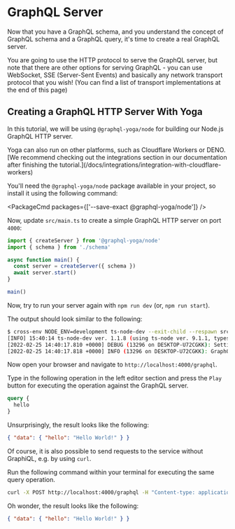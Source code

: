 
# GraphQL Server

Now that you have a GraphQL schema, and you understand the concept of GraphQL schema and a GraphQL query, it's time to create a real GraphQL server.

You are going to use the HTTP protocol to serve the GraphQL server, but note that there are other options for serving GraphQL - you can use WebSocket, SSE (Server-Sent Events) and basically any network transport protocol that you wish! (You can find a list of transport implementations at the end of this page)

## Creating a GraphQL HTTP Server With Yoga

In this tutorial, we will be using `@graphql-yoga/node` for building our Node.js GraphQL HTTP server.

<Callout type="info">
  Yoga can also run on other platforms, such as Cloudflare Workers or DENO. [We
  recommend checking out the integrations section in our documentation after
  finishing the
  tutorial.](/docs/integrations/integration-with-cloudflare-workers)
</Callout>

<br />

<Instruction>

You'll need the `@graphql-yoga/node` package available in your project, so install it using the following command:

<PackageCmd packages={['--save-exact @graphql-yoga/node']} />

</Instruction>

<Instruction>

Now, update `src/main.ts` to create a simple GraphQL HTTP server on port `4000`:

```ts filename="main.ts"
import { createServer } from '@graphql-yoga/node'
import { schema } from './schema'

async function main() {
  const server = createServer({ schema })
  await server.start()
}

main()
```

</Instruction>

Now, try to run your server again with `npm run dev` (or, `npm run start`).

The output should look similar to the following:

```bash
$ cross-env NODE_ENV=development ts-node-dev --exit-child --respawn src/main.ts
[INFO] 15:40:14 ts-node-dev ver. 1.1.8 (using ts-node ver. 9.1.1, typescript ver. 4.5.5)
[2022-02-25 14:40:17.810 +0000] DEBUG (13296 on DESKTOP-U72CGKK): Setting up server.
[2022-02-25 14:40:17.818 +0000] INFO (13296 on DESKTOP-U72CGKK): GraphQL Server running at http://127.0.0.1:4000/graphql.
```

Now open your browser and navigate to `http://localhost:4000/graphql`.

<Instruction>

Type in the following operation in the left editor section and press the `Play` button for executing the operation against the GraphQL server.

```graphql
query {
  hello
}
```

</Instruction>

Unsurprisingly, the result looks like the following:

```json
{ "data": { "hello": "Hello World!" } }
```

Of course, it is also possible to send requests to the service without GraphiQL, e.g. by using `curl`.

<Instruction>

Run the following command within your terminal for executing the same query operation.

```bash
curl -X POST http://localhost:4000/graphql -H "Content-type: application/json" --data-raw '{"query": "query { hello }"}'
```

</Instruction>

Oh wonder, the result looks like the following:

```json
{ "data": { "hello": "Hello World!" } }
```
